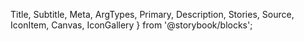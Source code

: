   Title,
  Subtitle,
  Meta,
  ArgTypes,
  Primary,
  Description,
  Stories,
  Source,
  IconItem,
  Canvas,
  IconGallery
} from '@storybook/blocks';

<Meta of={IconStories} />

<Title of={IconStories} />
<TagNames of={IconStories} />
<Summary of={IconStories} />
<Subtitle of={IconStories} />
<Description of={IconStories} />

Adeliom WebComponents comes bundled with over 1,500 icons courtesy of the [Bootstrap Icons](https://icons.getbootstrap.com/) project. These icons are part of the `default` icon library. If you prefer, you can register [custom icon libraries](#icon-libraries) as well.

> Depending on how you're loading Adeliom WebComponents, you may need to copy icon assets and/or [set the base path](?path=/docs/getting-started-installation--docs#setting-the-base-path) so Adeliom WebComponents knows where to load them from. Otherwise, icons may not appear and you'll see 404 Not Found errors in the dev console.

### Default Icons

All available icons in the `default` icon library are shown below. Click or tap on any icon to copy its name, then you can use it in your HTML like this.

```html
<awc-icon name="icon-name-here"></awc-icon>
```

### Colors

Icons inherit their color from the current text color. Thus, you can set the `color` property on the `<awc-icon>` element or an ancestor to change the color.

<Canvas of={IconStories.Colors} />

### Sizing

Icons are sized relative to the current font size. To change their size, set the `font-size` property on the icon itself or on a parent element as shown below.

<Canvas of={IconStories.Sizing} />

### Labels

For non-decorative icons, use the `label` attribute to announce it to assistive devices.

<Canvas of={IconStories.Labels} />

### Custom Icons

Custom icons can be loaded individually with the `src` attribute. Only SVGs on a local or CORS-enabled endpoint are supported. If you're using more than one custom icon, it might make sense to register a [custom icon library](#icon-libraries).

<Canvas of={IconStories.CustomIcons} />

### Lazy load

Icons are loaded eagerly by default. You can change this behavior by setting the `loading` attribute to `lazy`.

```html
<awc-icon name="icon-name-here" loading="lazy"></awc-icon>
```

## Icon Libraries

You can register additional icons to use with the `<awc-icon>` component through icon libraries. Icon files can exist locally or on a CORS-enabled endpoint (e.g. a CDN). There is no limit to how many icon libraries you can register and there is no cost associated with registering them, as individual icons are only requested when they're used.

Adeliom WebComponents ships with two built-in icon libraries, `default` and `system`. The [default icon library](#customizing-the-default-library) contains all of the icons in the Bootstrap Icons project. The [system icon library](#customizing-the-system-library) contains only a small subset of icons that are used internally by Adeliom WebComponents components.

To register an additional icon library, use the `registerIconLibrary()` function that's exported from `utilities/icon-library.js`. At a minimum, you must provide a name and a resolver function. The resolver function translates an icon name to a URL where the corresponding SVG file exists. Refer to the examples below to better understand how it works.

If necessary, a mutator function can be used to mutate the SVG element before rendering. This is necessary for some libraries due to the many possible ways SVGs are crafted. For example, icons should ideally inherit the current text color via `currentColor`, so you may need to apply `fill="currentColor` or `stroke="currentColor"` to the SVG element using this function.

Here's an example that registers an icon library located in the `/assets/icons` directory.

```js
import { registerIconLibrary } from '@agence-adeliom/awc';

registerIconLibrary('my-icons', {
  resolver: name => `/assets/icons/${name}.svg`,
  mutator: svg => svg.setAttribute('fill', 'currentColor')
});
```

To display an icon, set the `library` and `name` attributes of an `<awc-icon>` element.

```html
<!-- This will show the icon located at /assets/icons/smile.svg -->
<awc-icon library="my-icons" name="smile"></awc-icon>
```

If an icon is used before registration occurs, it will be empty initially but shown when registered.

The following examples demonstrate how to register a number of popular, open source icon libraries via CDN. Feel free to adapt the code as you see fit to use your own origin or naming conventions.

### Boxicons

This will register the [Boxicons](https://boxicons.com/) library using the jsDelivr CDN. This library has three variations: regular (`bx-*`), solid (`bxs-*`), and logos (`bxl-*`). A mutator function is required to set the SVG's `fill` to `currentColor`.

Icons in this library are licensed under the [Creative Commons 4.0 License](https://github.com/atisawd/boxicons#license).

#### Library registration

```js
import { registerIconLibrary } from '@agence-adeliom/awc';

registerIconLibrary('boxicons', {
  resolver: name => {
    let folder = 'regular';
    if (name.substring(0, 4) === 'bxs-') folder = 'solid';
    if (name.substring(0, 4) === 'bxl-') folder = 'logos';
    return `https://cdn.jsdelivr.net/npm/boxicons@2.1.4/svg/${folder}/${name}.svg`;
  },
  mutator: svg => svg.setAttribute('fill', 'currentColor')
});
```

#### Usage

<Canvas of={IconStories.Boxicons} />

### Lucide

This will register the [Lucide](https://lucide.dev/) icon library using the jsDelivr CDN. This project is a community-maintained fork of the popular [Feather](https://feathericons.com/) icon library.

Icons in this library are licensed under the [MIT License](https://github.com/lucide-icons/lucide/blob/master/LICENSE).

#### Library registration

```js
import { registerIconLibrary } from '@agence-adeliom/awc';

registerIconLibrary('lucide', {
  resolver: name => `https://cdn.jsdelivr.net/npm/lucide-static@0.288.0/icons/${name}.svg`
});
```

#### Usage

<Canvas of={IconStories.Lucide} />

### Font Awesome

This will register the [Font Awesome Free](https://fontawesome.com/) library using the jsDelivr CDN. This library has three variations: regular (`far-*`), solid (`fas-*`), and brands (`fab-*`). A mutator function is required to set the SVG's `fill` to `currentColor`.

Icons in this library are licensed under the [Font Awesome Free License](https://github.com/FortAwesome/Font-Awesome/blob/master/LICENSE.txt). Some of the icons that appear on the Font Awesome website require a license and are therefore not available in the CDN.

#### Library registration

```js
import { registerIconLibrary } from '@agence-adeliom/awc';

registerIconLibrary('fa', {
  resolver: name => {
    const filename = name.replace(/^fa[rbs]-/, '');
    let folder = 'regular';
    if (name.substring(0, 4) === 'fas-') folder = 'solid';
    if (name.substring(0, 4) === 'fab-') folder = 'brands';
    return `https://cdn.jsdelivr.net/npm/@fortawesome/fontawesome-free@6.4.2/svgs/${folder}/${filename}.svg`;
  },
  mutator: svg => svg.setAttribute('fill', 'currentColor')
});
```

#### Usage

<Canvas of={IconStories.FontAwesome} />

### Heroicons

This will register the [Heroicons](https://heroicons.com/) library using the jsDelivr CDN.

Icons in this library are licensed under the [MIT License](https://github.com/tailwindlabs/heroicons/blob/master/LICENSE).

#### Library registration

```js
import { registerIconLibrary } from '@agence-adeliom/awc';

registerIconLibrary('heroicons', {
  resolver: name => {
    const filename = name.replace(/^o-/, '');
    let folder = 'solid';
    if (name.substring(0, 2) === 'o-') folder = 'outline';
    return `https://cdn.jsdelivr.net/npm/heroicons@2.0.18/24/${folder}/${filename}.svg`;
  }
});
```

#### Usage

<Canvas of={IconStories.Heroicons} />

### Iconoir

This will register the [Iconoir](https://iconoir.com/) library using the jsDelivr CDN.

Icons in this library are licensed under the [MIT License](https://github.com/lucaburgio/iconoir/blob/master/LICENSE).

#### Library registration

```js
import { registerIconLibrary } from '@agence-adeliom/awc';

registerIconLibrary('iconoir', {
  resolver: name => `https://cdn.jsdelivr.net/npm/iconoir@6.11.0/icons/${name}.svg`
});
```

#### Usage

<Canvas of={IconStories.Iconoir} />

### Ionicons

This will register the [Ionicons](https://ionicons.com/) library using the jsDelivr CDN. This library has three variations: outline (default), filled (`*-filled`), and sharp (`*-sharp`). A mutator function is required to polyfill a handful of styles we're not including.

Icons in this library are licensed under the [MIT License](https://github.com/ionic-team/ionicons/blob/master/LICENSE).

#### Library registration

```js
import { registerIconLibrary } from '@agence-adeliom/awc';

registerIconLibrary('ionicons', {
  resolver: name => `https://cdn.jsdelivr.net/npm/ionicons@7.2.1/dist/ionicons/svg/${name}.svg`,
  mutator: svg => {
    svg.setAttribute('fill', 'currentColor');
    svg.setAttribute('stroke', 'currentColor');
    [...svg.querySelectorAll('.ionicon-fill-none')].map(el => el.setAttribute('fill', 'none'));
    [...svg.querySelectorAll('.ionicon-stroke-width')].map(el => el.setAttribute('stroke-width', '32px'));
  }
});
```

#### Usage

<Canvas of={IconStories.Ionicons} />

### Jam Icons

This will register the [Jam Icons](https://jam-icons.com/) library using the jsDelivr CDN. This library has two variations: regular (default) and filled (`*-f`). A mutator function is required to set the SVG's `fill` to `currentColor`.

Icons in this library are licensed under the [MIT License](https://github.com/michaelampr/jam/blob/master/LICENSE).

#### Library registration

```js
import { registerIconLibrary } from '@agence-adeliom/awc';

registerIconLibrary('ionicons', {
  resolver: name => `https://cdn.jsdelivr.net/npm/ionicons@7.2.1/dist/ionicons/svg/${name}.svg`,
  mutator: svg => {
    svg.setAttribute('fill', 'currentColor');
    svg.setAttribute('stroke', 'currentColor');
    [...svg.querySelectorAll('.ionicon-fill-none')].map(el => el.setAttribute('fill', 'none'));
    [...svg.querySelectorAll('.ionicon-stroke-width')].map(el => el.setAttribute('stroke-width', '32px'));
  }
});
```

#### Usage

<Canvas of={IconStories.JamIcons} />

### Material Icons

This will register the [Material Icons](https://fonts.google.com/icons) library using the jsDelivr CDN. This library has three variations: outline (default), round (`*_round`), and sharp (`*_sharp`). A mutator function is required to set the SVG's `fill` to `currentColor`.

Icons in this library are licensed under the [Apache 2.0 License](https://github.com/google/material-design-icons/blob/master/LICENSE).

#### Library registration

```js
import { registerIconLibrary } from '@agence-adeliom/awc';

registerIconLibrary('material', {
  resolver: name => {
    const match = name.match(/^(.*?)(_(baseline|outline|round|sharp|twotone))?$/);
    return `https://cdn.jsdelivr.net/npm/@material-icons/svg@1.0.33/svg/${match[1]}/${match[3] || 'baseline'}.svg`;
  },
  mutator: svg => svg.setAttribute('fill', 'currentColor')
});
```

#### Usage

<Canvas of={IconStories.MaterialIcons} />

### Remix Icon

This will register the [Remix Icon](https://remixicon.com/) library using the jsDelivr CDN. This library groups icons by categories, so the name must include the category and icon separated by a slash, as well as the `-line` or `-fill` suffix as needed. A mutator function is required to set the SVG's `fill` to `currentColor`.

Icons in this library are licensed under the [Apache 2.0 License](https://github.com/Remix-Design/RemixIcon/blob/master/License).

#### Library registration

```js
import { registerIconLibrary } from '@agence-adeliom/awc';

registerIconLibrary('remixicon', {
  resolver: name => {
    const match = name.match(/^(.*?)\/(.*?)?$/);
    match[1] = match[1].charAt(0).toUpperCase() + match[1].slice(1);
    return `https://cdn.jsdelivr.net/npm/remixicon@3.5.0/icons/${match[1]}/${match[2]}.svg`;
  },
  mutator: svg => svg.setAttribute('fill', 'currentColor')
});
```

#### Usage

<Canvas of={IconStories.RemixIcon} />

### Tabler Icons

This will register the [Tabler Icons](https://tabler-icons.io/) library using the jsDelivr CDN. This library features over 1,950 open source icons.

Icons in this library are licensed under the [MIT License](https://github.com/tabler/tabler-icons/blob/master/LICENSE).

#### Library registration

```js
import { registerIconLibrary } from '@agence-adeliom/awc';

registerIconLibrary('tabler', {
  resolver: name => `https://cdn.jsdelivr.net/npm/@tabler/icons@2.39.0/icons/${name}.svg`
});
```

#### Usage

<Canvas of={IconStories.TablerIcons} />

### Unicons

This will register the [Unicons](https://iconscout.com/unicons) library using the jsDelivr CDN. This library has two variations: line (default) and solid (`*-s`). A mutator function is required to set the SVG's `fill` to `currentColor`.

Icons in this library are licensed under the [Apache 2.0 License](https://github.com/Iconscout/unicons/blob/master/LICENSE). Some of the icons that appear on the Unicons website, particularly many of the solid variations, require a license and are therefore not available in the CDN.

#### Library registration

```js
import { registerIconLibrary } from '@agence-adeliom/awc';

registerIconLibrary('unicons', {
  resolver: name => {
    const filename = name.replace(/^[lmst]-/, '');
    let folder = 'solid';
    if (name.substring(0, 2) === 'l-') folder = 'line';
    if (name.substring(0, 2) === 'm-') folder = 'monochrome';
    if (name.substring(0, 2) === 's-') folder = 'solid';
    if (name.substring(0, 2) === 't-') folder = 'thinline';
    return `https://cdn.jsdelivr.net/npm/@iconscout/unicons@4.0.8/svg/${folder}/${filename}.svg`;
  },
  mutator: svg => svg.setAttribute('fill', 'currentColor')
});
```

#### Usage

<Canvas of={IconStories.Unicons} />

### Customizing the Default Library

The default icon library contains over 1,300 icons courtesy of the [Bootstrap Icons](https://icons.getbootstrap.com/) project. These are the icons that display when you use `<awc-icon>` without the `library` attribute. If you prefer to have these icons resolve elsewhere or to a different icon library, register an icon library using the `default` name and a custom resolver.

This example will load the same set of icons from the jsDelivr CDN instead of your local assets folder.

```js
import { registerIconLibrary } from '@agence-adeliom/awc';

registerIconLibrary('default', {
  resolver: name => `https://cdn.jsdelivr.net/npm/bootstrap-icons@1.11.1/icons/${name}.svg`
});
```

#### Customize the default library to use SVG sprites

To improve performance you can use a SVG sprites to avoid multiple trips for each SVG. The browser will load the sprite sheet once and then you reference the particular SVG within the sprite sheet using hash selector.

As always, make sure to benchmark these changes. When using HTTP/2, it may in fact be more bandwidth-friendly to use multiple small requests instead of 1 large sprite sheet.

> When using sprite sheets, the `awc-load` and `awc-error` events will not fire.

> For security reasons, browsers may apply the same-origin policy on `<use>` elements located in the `<awc-icon>` shadow DOM and
> may refuse to load a cross-origin URL. There is currently no defined way to set a cross-origin policy for `<use>` elements.
> For this reason, sprite sheets should only be used if you're self-hosting them.

#### Library registration

```js
import { registerIconLibrary } from '@agence-adeliom/awc';

registerIconLibrary('sprite', {
  resolver: name => `/assets/images/sprite.svg#${name}`,
  mutator: svg => svg.setAttribute('fill', 'currentColor'),
  spriteSheet: true
});
```

#### Usage

<Canvas of={IconStories.SVGSprites} />

### Customizing the System Library

The system library contains only the icons used internally by Adeliom WebComponents components. Unlike the default icon library, the system library does not rely on physical assets. Instead, its icons are hard-coded as data URIs into the resolver to ensure their availability.

If you want to change the icons Adeliom WebComponents uses internally, you can register an icon library using the `system` name and a custom resolver. If you choose to do this, it's your responsibility to provide all of the icons that are required by components. You can reference `src/components/library.system.ts` for a complete list of system icons used by Adeliom WebComponents.

```js
import { registerIconLibrary } from '@agence-adeliom/awc';

registerIconLibrary('system', {
  resolver: name => `/path/to/custom/icons/${name}.svg`
});
```

## System icons

<IconGallery>
  {
    SystemIcons.map((name) => (

      <IconItem name={name} key={`icon_${name}`}>
        <awc-copy-button value={name}>
          <awc-icon slot="copy-icon" name={name} loading="lazy"></awc-icon>
          <awc-icon slot="success-icon" name={name} loading="lazy"></awc-icon>
          <awc-icon slot="error-icon" name={name} loading="lazy"></awc-icon>
        </awc-copy-button>
      </IconItem>

    ))

}

</IconGallery>

## API

<ArgTypes of={IconStories} />
